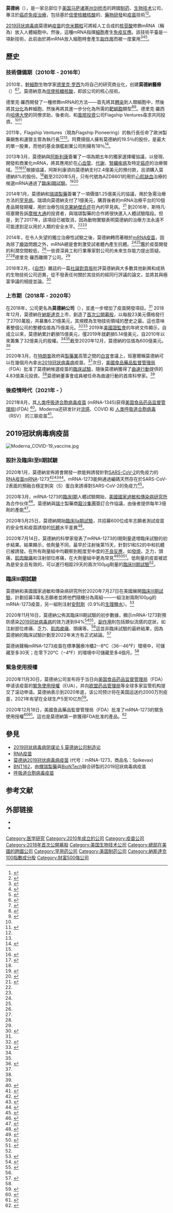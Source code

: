 {{NoteTA
|G1=ME
|1=zh-cn:mRNA;zh-hk:信使核糖核酸;zh-tw:信使核糖核酸;
|2=zh-cn:首席执行官;zh-hk:行政總裁;zh-tw:執行長;zh-mo:行政總裁;
}}
{{Infobox company
| name = 莫德纳<br>Moderna, Inc.
| logo = Moderna logo.svg
| logo_size = 200px
| image = Moderna Headquarters, December 2020.jpg
| image_caption = 莫德纳總部，位於馬薩諸塞州劍橋
| type = [[上市公司|上市公司]]
| traded_as = {{ubl|{{NASDAQ|MRNA}}|[[納斯達克100指數|納斯達克100指數]]成分股}}
| former_name = ModeRNA Therapeutics<br />(2010–2018)
| foundation = {{start date and age|2010|9|1}}
| founder = {{ubl|[[德里克·罗西|德里克·罗西]] (創建者)|{{link-en|提摩西·A·斯普林格|Timothy A. Springer}} (投資者)|[[羅伯特·蘭格|羅伯特·蘭格]] (投資者)| {{link-en|肯内特·R·奇恩|Kenneth R. Chien}} (投資者) | Noubar Afeyan (投資者) | Flagship Pioneering (投資者)}}
| location = {{美國}}<ref name=KF/><br>[[马萨诸塞州|马萨诸塞州]][[剑桥_(马萨诸塞州)|剑桥]] 02139<br>200 {{link-en|科技广场 (馬薩諸塞州劍橋)|Technology Square (Cambridge, Massachusetts)|技术广场}}
| industry         = [[制药|制药]]<br>[[生物技术|生物技术]]<br />[[醫療衛生|醫療保健]]
| products = [[疫苗|疫苗]]、[[药品|药品]]
| revenue = 
| num_employees = 820 (2019年12月)<ref name=KF>{{cite website|url=https://www.modernatx.com/about-us/moderna-facts|title=Key Facts|website=Moderna|accessdate=19 May 2020|archive-date=2020-11-16|archive-url=https://web.archive.org/web/20201116154211/https://www.modernatx.com/about-us/moderna-facts|dead-url=no}}</ref>
| website = {{URL|modernatx.com}}
}}  

'''莫德纳'''（{{lang-en|Moderna}}），是一家总部位于[[美国|美国]][[马萨诸塞州|马萨诸塞州]][[剑桥_(马萨诸塞州)|剑桥市]]的跨國[[制药|制药]]、[[生物技术|生物技术]]公司，專注於[[癌症免疫治療|癌症免疫治療]]，包括基於[[信使核糖核酸|信使核糖核酸]]的{{Link-en|藥物發現|Drug discovery}}、[[藥物研發|藥物研發]]和[[疫苗|疫苗]]技術<ref name="BioWorld">{{Cite web|title=Moderna Makes Entrance with $40M Round for mRNA Work|url=http://www.bioworld.com/content/moderna-makes-entrance-40m-round-mrna-work|accessdate=Dec 11, 2013|author=Catherine Shaffer|date=December 6, 2013|publisher=BioWorld|archive-date=2020-11-16|archive-url=https://web.archive.org/web/20201116154313/https://www.bioworld.com/articles/355400-moderna-makes-entrance-with-40m-round-for-mrna-work?v=preview|dead-url=no}}</ref><ref name="CNN">{{Cite web|title=In quest for vaccine, US makes 'big bet' on company with unproven technology|url=https://edition.cnn.com/2020/05/01/us/coronavirus-moderna-vaccine-invs/index.html|accessdate=1 May 2020|author=Kuznia|date=1 May 2020|first=Robert|work=CNN Investigates|archive-date=2020-11-16|archive-url=https://web.archive.org/web/20201116154315/https://edition.cnn.com/2020/05/01/us/coronavirus-moderna-vaccine-invs/index.html|dead-url=no}}</ref>。

[[2019冠状病毒病|2019冠状病毒病]]莫德納[[莫德納疫苗|疫苗]]的[[奈米顆粒|奈米顆粒]]可將經人工合成的[[核苷酸|核苷酸]]修飾mRNA（稱為{{Link-en|modRNA|Nucleoside-modified messenger RNA}}）放入人體細胞中。然後，這種mRNA指揮[[細胞|細胞]]產生[[免疫反應|免疫反應]]。該技術平臺是一項新技術，此前由於將mRNA放入細胞時會產生[[副作用|副作用]]而被一度棄用<ref name=ST>{{cite web | url=https://www.statnews.com/2016/09/13/moderna-therapeutics-biotech-mrna/ | title=Ego, ambition, and turmoil: Inside one of biotech's most secretive startups | first=Damien | last=Garade | date=13 September 2016 | accessdate=18 May 2020 | website=[[Stat_(website)|Stat]] | archive-date=2020-11-16 | archive-url=https://web.archive.org/web/20201116154313/https://www.statnews.com/2016/09/13/moderna-therapeutics-biotech-mrna/ | dead-url=no }}</ref><ref name=FT>{{cite newspaper | url=https://www.ft.com/content/ab138504-8c2e-11e7-a352-e46f43c5825d | title=Secretive Moderna yet to convince on $5bn valuation | first=David | last=Crow | date=6 September 2017 | accessdate=18 May 2020 | newspaper=[[Financial_Times|Financial Times]] | archive-date=2019-02-03 | archive-url=https://web.archive.org/web/20190203171135/https://www.ft.com/content/ab138504-8c2e-11e7-a352-e46f43c5825d | dead-url=no }}</ref><ref name=ST1>{{cite web | url=https://www.statnews.com/2017/01/10/moderna-trouble-mrna/ | title=Lavishly funded Moderna hits safety problems in bold bid to revolutionize medicine | first=Damien | last=Garde | website=[[Stat_(website)|Stat]] | date=10 January 2017 | accessdate=19 May 2020 | archive-date=2020-11-16 | archive-url=https://web.archive.org/web/20201116154151/https://www.statnews.com/2017/01/10/moderna-trouble-mrna/ | dead-url=no }}</ref>。

== 歷史 ==
=== 技術儲備期（2010年 - 2016年） ===
2010年，[[幹細胞|幹細胞]]生物学家[[德里克·罗西|德里克·罗西]]为将自己的研究商业化，创建'''莫德納醫療'''（{{Lang|en|'''ModeRNA Therapeutics'''}}）<ref>{{cite news|author=Erin Kutz|title=ModeRNA, Stealth Startup Backed By Flagship, Unveils New Way to Make Stem Cells|url=http://www.xconomy.com/boston/2010/10/04/moderna-stealth-startup-backed-by-flagship-unveils-new-way-to-make-stem-cells/|work=Xconomy|date=4 October 2010|accessdate=2020-09-09|archive-date=2017-02-08|archive-url=https://web.archive.org/web/20170208132839/http://www.xconomy.com/boston/2010/10/04/moderna-stealth-startup-backed-by-flagship-unveils-new-way-to-make-stem-cells/|dead-url=no}}</ref><ref name="Xconomy20122">{{cite web|title=Moderna, $40M in Tow, Hopes to Reinvent Biotech with "Make Your Own Drug"|url=http://www.xconomy.com/boston/2012/12/06/moderna-40m-in-tow-hopes-to-reinvent-biotech-with-new-protein-drugs/|author=Gregory Huang|date=December 6, 2012|publisher=Xconomy|accessdate=2020-09-09|archive-date=2018-11-22|archive-url=https://web.archive.org/web/20181122092429/https://xconomy.com/boston/2012/12/06/moderna-40m-in-tow-hopes-to-reinvent-biotech-with-new-protein-drugs/|dead-url=no}}</ref>。莫德納意為[[信使核糖核酸|信使核糖核酸]]，即該公司的核心技術。

德里克·羅西開發了一種修飾mRNA的方法——首先將其[[轉染|轉染]]到人類細胞中，然後將其[[细胞分化|分化]]為幹細胞，然後再將其進一步分化為所需的[[靶細胞|靶細胞]]類型<ref>{{cite news|author=Erin Kutz|title=ModeRNA, Stealth Startup Backed By Flagship, Unveils New Way to Make Stem Cells|url=http://www.xconomy.com/boston/2010/10/04/moderna-stealth-startup-backed-by-flagship-unveils-new-way-to-make-stem-cells/|work=Xconomy|date=4 October 2010|access-date=7 February 2017|archive-date=2017-02-08|archive-url=https://web.archive.org/web/20170208132839/http://www.xconomy.com/boston/2010/10/04/moderna-stealth-startup-backed-by-flagship-unveils-new-way-to-make-stem-cells/|dead-url=no}}</ref><ref name=Xconomy2012>{{cite web|author=Gregory Huang|date=December 6, 2012|title=Moderna, $40M in Tow, Hopes to Reinvent Biotech with "Make Your Own Drug"|publisher=Xconomy|url=http://www.xconomy.com/boston/2012/12/06/moderna-40m-in-tow-hopes-to-reinvent-biotech-with-new-protein-drugs/|access-date=June 21, 2013|archive-date=2018-11-22|archive-url=https://web.archive.org/web/20181122092429/https://xconomy.com/boston/2012/12/06/moderna-40m-in-tow-hopes-to-reinvent-biotech-with-new-protein-drugs/|dead-url=no}}</ref>。德里克·羅西向[[哈佛大學|哈佛大學]]的同僚{{link-en|史蒂芬·斯普林格|Tim Springer}}求助，後者向{{link-en|肯尼思·錢|Kenneth Chien}}、{{link-en|鮑勃·蘭格|Bob Langer}}和[[風險投資|風險投資]]公司Flagship Ventures尋求共同投資。<ref name=Xconomy2012/><ref name=EltonNext2013>{{cite web|url=http://www.bostonmagazine.com/health/article/2013/02/26/moderna-therapeutics-new-medical-technology/|author=Catherine Elton|date=March 2013|title=The NEXT Next Big Thing|publisher=Boston Magazine|accessdate=Dec 11, 2013|archive-date=2020-11-16|archive-url=https://web.archive.org/web/20201116154152/https://www.bostonmagazine.com/health/2013/02/26/moderna-therapeutics-new-medical-technology/|dead-url=no}}</ref> 

2011年，Flagship Ventures（現為Flagship Pioneering）的執行長{{link-en|努巴·阿費揚|Noubar Afeyan}}任命了歐洲製藥銷售和運營主管{{link-en|斯特凡·班塞爾|Stéphane Bancel}}為執行長<ref name="ST" /><ref name=Xconomy2012/>。阿費揚個人擁有莫德納的19.5％的股份，是最大的單一股東，而他的基金旗艦創業公司則擁有18％<ref name=biospace>{{cite web | url=https://www.biospace.com/article/moderna-increases-ipo-goal-to-600-million/ | first=Mark | last=Terry | date=29 November 2018 | accessdate=19 May 2020 | website=BioSpace | title=Can Moderna Live up to the Hype? mRNA Company Increases IPO Goal to $600 Million | quote=The filings with the U.S. Securities and Exchange Commission (SEC) not only updated the proposed IPO but disclosed the size of the company's largest investors' stakes. Noubar B. Afeyan, company chairman, holds 19.5 percent, or 58,882,696 shares. Flagship Pioneering holds 18 percent of Moderna shares | archive-date=2020-11-16 | archive-url=https://web.archive.org/web/20201116154257/https://www.biospace.com/article/moderna-increases-ipo-goal-to-600-million/ | dead-url=no }}</ref>。

2013年3月，莫德納與[[阿斯利康|阿斯利康]]簽署了一項為期五年的獨家選擇權協議，以發現、開發和商業化mRNA，將其應用於在[[心血管|心血管]]、[[代謝|代謝]]、[[腎臟疾病|腎臟疾病]]及特定[[癌症|癌症]]的治療領域。<ref name=ST/><ref name=York>{{cite web|author=Andrew Pollack|date=March 21, 2013|title=AstraZeneca Makes a Bet on an Untested Technique|work=The New York Times|accessdate=Dec 11, 2013|url=https://www.nytimes.com/2013/03/21/business/astrazeneca-to-pay-240-million-to-moderna-therapeutics.html|archive-date=2020-11-16|archive-url=https://web.archive.org/web/20201116154310/https://www.nytimes.com/2013/03/21/business/astrazeneca-to-pay-240-million-to-moderna-therapeutics.html|dead-url=no}}</ref><ref name=Globe>{{cite web|author=Robert Weisman|date=March 21, 2013|title=Moderna in line for $240m licensing deal|work=The Boston Globe|accessdate=Dec 11, 2013|url=https://www.bostonglobe.com/business/2013/03/20/moderna-therapeutics-receive-million-license-its-technology-drug-giant-astrazeneca/VAFlMn2lZaCDZ6A0oyHKSI/story.html|archive-date=2020-11-16|archive-url=https://web.archive.org/web/20201116154149/https://www.bostonglobe.com/business/2013/03/20/moderna-therapeutics-receive-million-license-its-technology-drug-giant-astrazeneca/VAFlMn2lZaCDZ6A0oyHKSI/story.html|dead-url=no}}</ref>根據協議，阿斯利康須向莫德納支付2.4億美元的預付款，且須購入莫德納8%的股份。<ref name=biospace/>截至2020年5月，只有代號為AZD8601的用於[[心肌缺血|心肌缺血]]治療的候選mRNA通過了[[臨床I期試驗|臨床I期試驗]]。<ref>{{cite web | url=https://www.pharmaceutical-technology.com/features/moderna-ipo-mrna/ | title=Moderna's gamble: what's behind biotech's biggest-ever IPO? | website=Pharmaceutical Technology | date=2019-02-21 | accessdate=2020-05-20 | archive-date=2020-11-16 | archive-url=https://web.archive.org/web/20201116154149/https://www.pharmaceutical-technology.com/features/moderna-ipo-mrna/ | dead-url=no }}</ref><ref>{{cite web | url=https://www.modernatx.com/pipeline | title=Our Pipeline | accessdate=2020-05-19 | website=Modena | archive-date=2020-11-16 | archive-url=https://web.archive.org/web/20201116154150/https://www.modernatx.com/pipeline | dead-url=no }}</ref>

2014年1月，莫德納和[[瑞頌製藥|瑞頌製藥]]簽署了一項價值1.25億美元的協議，用於急需治療方法的[[罕見病|罕見病]]。瑞頌向莫德納支付了1億美元，購買後者的mRNA治療平台的10個產品開發期權，用於治療包括[[克果納傑氏症|克果納傑氏症]]在內的罕見病。<ref name="reidy">{{cite news|author=Chris Reidy|url=https://www.boston.com/news/innovation/2014/01/13/alexion-moderna-announce-agreement-to-develop-messenger-rna-therapeutics|title=Alexion, Moderna announce agreement to develop messenger RNA therapeutics|work=The Boston Globe|date=January 13, 2014|accessdate=March 18, 2020|archive-date=2020-11-16|archive-url=https://web.archive.org/web/20201116154209/https://www.boston.com/news/innovation/2014/01/13/alexion-moderna-announce-agreement-to-develop-messenger-rna-therapeutics|dead-url=no}}</ref>
到2016年，斯特凡·班塞爾告訴[[摩根大通|摩根大通]]的投資者，與瑞頌製藥的合作將很快進入人體試驗階段。但是，到了2017年，該項目已被取消，因為動物實驗表明莫德納的治療方法永遠不可能達到足以用於人類的安全水平。<ref name=ST/><ref name=ST1/>

2014年，在令人失望的獨立治療性試驗之後，莫德納轉而著眼於[[mRNA疫苗|mRNA疫苗]]，因為除了[[療效|療效]]問題之外，mRNA總是會刺激受試者體內產生抗體。<ref name=CNN/><ref name=ST1/>鑑於疫苗開發的利潤空間較低，<ref name=CNN/>一些資深員工和行業專家對公司的未來生存能力提出質疑。<ref name=CNN/><ref name=ST1/>德里克·羅西離開了公司。<ref name=CNN/>

2016年2月，《[[自然_(期刊)|自然]]》雜誌的一篇[[社論對頁版|社論對頁版]]批評莫德納與大多數其他新興和成熟的生物技術公司迥異，從不發表任何關於其技術的經同行評議的論文，並將其與極富爭議的{{link-en|塞若納斯|Theranos}}相提並論。<ref name=Nature>{{cite journal | url=https://www.nature.com/articles/nbt.3488 | title=Research not fit to print | date=5 February 2016 | journal=[[自然_(期刊)|Nature]] | accessdate=19 May 2020 | volume=34 | issue=115 | archive-date=2020-11-16 | archive-url=https://web.archive.org/web/20201116154214/https://www.nature.com/articles/nbt.3488 | dead-url=no }}</ref>

=== 上市期（2018年 - 2020年） ===
在2018年，公司更名為'''莫德納公司'''（{{Lang|en|'''Moderna Inc.'''}}），並進一步增加了疫苗開發項目。<ref name="CNN" /> 2018年12月，莫德納在[[納斯達克|納斯達克]]上市，創造了[[首次公開募股|首次公開募股]]，以每股23美元價格發行了2700萬股，共募集6.21億美元，其規模為生物技術領域的歷史之最。這也意味著整個公司的整體估值為75億美元。<ref name="for">{{cite magazine | url=https://fortune.com/2018/12/08/moderna-ipo-biotech-future/ | accessdate=18 May 2020 | date=8 December 2018 | first=Sy | last=Mukherjee | magazine=[[Fortune_(magazine)|Fortune]] | title=Moderna Had the Biggest Biotech IPO Ever. Here's What That Says About the Industry's Future | archive-date=2020-11-16 | archive-url=https://web.archive.org/web/20201116154242/https://fortune.com/2018/12/08/moderna-ipo-biotech-future/ | dead-url=no }}</ref><ref>{{cite web | url=https://www.businessinsider.com/biotech-moderna-prices-initial-public-offering-2018-12?r=US&IR=T | title=Moderna just priced the biggest IPO in biotech history, valuing the startup at $7.5 billion | first=Lydia | last=Ramsey | date=7 December 2018 | website=[[Business_Insider|Business Insider]] | access-date=18 May 2020 | archive-date=2020-11-16 | archive-url=https://web.archive.org/web/20201116154155/https://www.businessinsider.com/biotech-moderna-prices-initial-public-offering-2018-12?r=US&IR=T | dead-url=no }}</ref>
2019年[[美國證監會|美國證監會]]的年終文件顯示，自成立以來，莫德納累計虧損15億美元，僅2019年就虧損5.14億美元，自2010年以來籌集了32億美元的股權。<ref name="CNN" /><ref name="biospace" />截至2020年12月，莫德納的估值為600億美元。<ref name="yahoo12-4">{{cite web |title=Moderna stock price and market value |url=https://finance.yahoo.com/quote/MRNA?p=MRNA |publisher=Yahoo Finance |access-date=4 December 2020 |date=4 December 2020 |archive-date=2021-04-18 |archive-url=https://web.archive.org/web/20210418044846/https://finance.yahoo.com/quote/MRNA?p=MRNA |dead-url=no }}</ref>

2020年3月，在[[唐納·川普|特朗普]]政府與[[製藥業|製藥業]]高管之間的[[白宮|白宮]]會議上，班塞爾稱莫德納可以在幾個月內拿出[[2019冠狀病毒病|2019冠狀病毒病]]疫苗。<ref name=CNN/>次日，[[美國食品藥品監督管理局|美國食品藥品監督管理局]]（FDA）批准了莫德納候選疫苗的[[臨床試驗|臨床試驗]]，隨後莫德納獲得了[[曲速行動|曲速行動]]提供的4.83億美元投資。<ref name=CNN/>莫德納董事會成員{{link-en|蒙瑟夫·斯勞宜|Moncef Slaoui}}被任命為曲速行動的首席科學家。<ref name=CNN/>

=== 後疫情時代（2021年 - ）===
2021年8月，其[[呼吸道合胞病毒疫苗|人类呼吸道合胞病毒疫苗]] (mRNA-1345)获得[[美国食品药品监督管理局|美国食品药品监督管理局]])(FDA){{link-en|快速通道指定|Fast track (FDA)}}
<ref>{{Cite web|title=Moderna Receives FDA Fast Track Designation for Respiratory Syncytial Virus (RSV) Vaccine (mRNA-1345), BUSINESS WIRE, August 3 2021|url=https://www.businesswire.com/news/home/20210803005702/en/Moderna-Receives-FDA-Fast-Track-Designation-for-Respiratory-Syncytial-Virus-RSV-Vaccine-mRNA-1345}}</ref>。Moderna还研发针对[[流感|流感]]、COVID 和 [[人类呼吸道合胞病毒|人类呼吸道合胞病毒]]（RSV） 的三联疫苗<ref>{{Cite web|title=Phil Taylor, Moderna plans triple vaccine targeting flu, COVID and RSV, pharmaphorum, July 8, 2021|url=https://pharmaphorum.com/news/moderna-plans-triple-vaccine-targeting-flu-covid-and-rsv}}</ref>。

== 2019冠狀病毒病疫苗 ==
[[File:Moderna_COVID-19_vaccine.jpg|thumb]]
{{主条目|莫德納COVID‑19疫苗}}
=== 設計及臨床I至II期試驗 ===
2020年1月，莫德納宣佈將會開發一款能夠誘發針對[[SARS-CoV-2|SARS-CoV-2]]的免疫力的[[RNA疫苗|RNA疫苗]]mRNA-1273<ref>{{Cite news|url=https://www.reuters.com/article/us-china-health-vaccines-idUSKBN1ZN2J8|title=With Wuhan virus genetic code in hand, scientists begin work on a vaccine|last1=Steenhuysen|first1=Julie|last2=Kelland|first2=Kate|date=2020-01-24|work=Reuters|access-date=2020-01-26|language=en|archive-date=2020-01-25|archive-url=https://web.archive.org/web/20200125203723/https://www.reuters.com/article/us-china-health-vaccines-idUSKBN1ZN2J8|dead-url=no}}</ref><ref name="carey">{{cite web |author1=Karen Carey |title=Increasing number of biopharma drugs target COVID-19 as virus spreads |url=https://www.bioworld.com/articles/433331-increasing-number-of-biopharma-drugs-target-covid-19-as-virus-spreads |publisher=BioWorld |accessdate=1 March 2020 |date=February 26, 2020 |archive-date=2020-02-27 |archive-url=https://web.archive.org/web/20200227150718/https://www.bioworld.com/articles/433331-increasing-number-of-biopharma-drugs-target-covid-19-as-virus-spreads |dead-url=no }}</ref><ref name="everett">{{cite web |author1=Gwen Everett |title=These 5 drug developers have jumped this week on hopes they can provide a coronavirus treatment |url=https://markets.businessinsider.com/news/stocks/drug-stocks-gain-companies-coronavirus-vaccine-potential-wall-street-buys-2020-2-1028947495 |publisher=Markets Insider |accessdate=1 March 2020 |date=February 27, 2020 |archive-date=2020-11-16 |archive-url=https://web.archive.org/web/20201116154220/https://markets.businessinsider.com/news/stocks/drug-stocks-gain-companies-coronavirus-vaccine-potential-wall-street-buys-2020-2-1028947495 |dead-url=no }}</ref>。mRNA-1273能夠通過編碼天然存在於SARS-CoV-2表面的預融合穩定刺突（S）蛋白來誘導對SARS-CoV-2的免疫力<ref>{{cite web | url=https://www.bloomberg.com/news/articles/2020-05-18/mit-professor-s-moderna-stake-on-the-brink-of-topping-1-billion | title=MIT Professor's Moderna Stake on the Brink of Topping $1 Billion | first1=Devon | last1=Pendleton | first2=Tom | last2=Maloney | website=[[Bloomberg_News|Bloomberg News]] | date=18 May 2020 | accessdate=18 May 2020 | quote=CEO Bancel, other Moderna executives have been selling shares | archive-date=2020-11-16 | archive-url=https://web.archive.org/web/20201116154212/https://www.bloomberg.com/tosv2.html?vid=&uuid=4b5e1c30-2822-11eb-8345-8ffe775ec24d&url=L25ld3MvYXJ0aWNsZXMvMjAyMC0wNS0xOC9taXQtcHJvZmVzc29yLXMtbW9kZXJuYS1zdGFrZS1vbi10aGUtYnJpbmstb2YtdG9wcGluZy0xLWJpbGxpb24= | dead-url=no }}</ref>。

2020年3月，mRNA-1273的[[臨床I期|臨床I期]]人體試驗開始，[[美國國家過敏和傳染病研究所|美國國家過敏和傳染病研究所]]為合作伙伴<ref>{{cite web |title=NIH clinical trial of investigational vaccine for COVID-19 begins |url=https://www.nih.gov/news-events/news-releases/nih-clinical-trial-investigational-vaccine-covid-19-begins |website=National Institutes of Health (NIH) |accessdate=18 March 2020 |language=EN |date=16 March 2020 |archive-date=2020-03-19 |archive-url=https://web.archive.org/web/20200319120523/https://www.nih.gov/news-events/news-releases/nih-clinical-trial-investigational-vaccine-covid-19-begins |dead-url=no }}</ref>。莫德納與[[瑞士|瑞士]]製藥商[[龍沙集團|龍沙集團]]簽訂合作協議，由後者提供每年3億劑的產能<ref>{{Cite web|url=https://www.swissinfo.ch/eng/sci-tech/swiss-factory-rushes-to-prepare-for-moderna-covid-19-vaccine/46081656|title=Swiss factory rushes to prepare for Moderna Covid-19 vaccine|website=SWI swissinfo.ch|access-date=2020-10-07|archive-date=2020-11-16|archive-url=https://web.archive.org/web/20201116154307/https://www.swissinfo.ch/eng/sci-tech/swiss-factory-rushes-to-prepare-for-moderna-covid-19-vaccine/46081656|dead-url=no}}</ref>。

2020年5月25日，莫德納開始[[臨床IIa期試驗|臨床IIa期試驗]]，共招募600位成年志願者測試疫苗的安全性和疫苗誘發的[[抗體|抗體]]水平差異<ref name="mod-04405076">{{ClinicalTrialsGov|NCT04405076|Dose-Confirmation Study to Evaluate the Safety, Reactogenicity, and Immunogenicity of mRNA-1273 COVID-19 Vaccine in Adults Aged 18 Years and Older}}</ref>。

2020年7月14日，莫德納的科學家發表了mRNA-1273的I期劑量遞增臨床試驗的初步結果。結果顯示，依劑量不同，最早於注射後第15天，針對S1和S2的中和抗體已被誘發。在所有劑量組中均觀察到輕度至中度的[[不良反應|不良反應]]，如[[發燒|發燒]]，乏力，頭痛，[[肌肉酸痛|肌肉酸痛]]和注射部位疼痛，在大劑量組中更為常見<ref name="jackson">{{cite journal |author1=Lisa A Jackson |author2=mRNA-1273 Study Group |title=An mRNA Vaccine against SARS-CoV-2 — Preliminary Report |journal=The New England Journal of Medicine |date=July 2020 |volume=383 |issue=20 |pages=1920–1931 |doi=10.1056/NEJMoa2022483 |pmid=32663912 |pmc=7377258}}</ref><ref>{{cite web|url=https://www.cnbc.com/2020/07/14/stock-market-futures-open-to-close-news.html|title=Dow futures jump more than 200 points after Moderna says its vaccine produces antibodies to coronavirus|author=Yun Li|publisher=[[CNBC|CNBC]]|date=July 14, 2020|accessdate=July 15, 2020|archive-date=2020-11-16|archive-url=https://web.archive.org/web/20201116154335/https://www.cnbc.com/2020/07/14/stock-market-futures-open-to-close-news.html|dead-url=no}}</ref><ref name="jackson-app">{{cite journal |author1=Lisa A Jackson |author2=mRNA-1273 Study Group |title=Supplementary appendix for 'An mRNA Vaccine against SARS-CoV-2 — Preliminary Report' |journal=The New England Journal of Medicine |date=July 2020 |doi=10.1056/NEJMoa2022483 |pmid=32663912 |pmc=7377258 |url=https://www.nejm.org/doi/suppl/10.1056/NEJMoa2022483/suppl_file/nejmoa2022483_appendix.pdf |access-date=2020-07-15 |archive-date=2020-07-14 |archive-url=https://web.archive.org/web/20200714224420/https://www.nejm.org/doi/suppl/10.1056/NEJMoa2022483/suppl_file/nejmoa2022483_appendix.pdf |dead-url=no }}</ref>。低劑量的疫苗被認為是安全且有效的，可以進行相距29天的兩次100μg劑量的[[臨床III期試驗|臨床III期試驗]]<ref name="jackson" />。 

=== 臨床III期試驗 ===
莫德納和美國國家過敏和傳染病研究所於2020年7月27日在美國展開[[臨床III期試驗|臨床III期試驗]]，計劃招募3萬名志願者並將他們隨機分為兩組——一組注射兩劑100μg的mRNA-1273疫苗，另一組則注射[[安慰劑|安慰劑]]（0.9%的[[生理鹽水|生理鹽水]]）。<ref name="palca">{{cite news |last1=Palca |first1=Joe |title=COVID-19 vaccine candidate heads to widespread testing in U.S. |url=https://www.npr.org/sections/coronavirus-live-updates/2020/07/27/895672859/us-vaccine-candidate-heads-to-widespread-testing-in-people |accessdate=27 July 2020 |work=NPR |date=27 July 2020 |archive-date=2020-10-11 |archive-url=https://web.archive.org/web/20201011084836/https://www.npr.org/sections/coronavirus-live-updates/2020/07/27/895672859/us-vaccine-candidate-heads-to-widespread-testing-in-people/ |dead-url=no }}</ref>

2020年11月16日，莫德納公佈其臨床III期試驗的初步數據，顯示mRNA-1273對預防感染[[2019冠狀病毒病|2019冠狀病毒病]]的效力達到94%<ref name="cnbc11-16">{{cite news |author1=Berkeley Lovelace, Jr. |author2=Noah Higgins-Dunn |title=Moderna says preliminary trial data shows its coronavirus vaccine is more than 94% effective, shares soar |url=https://www.cnbc.com/2020/11/16/moderna-says-its-coronavirus-vaccine-is-more-than-94percent-effective.html |accessdate=17 November 2020 |work=CNBC |date=16 November 2020 |archive-date=2020-11-16 |archive-url=https://web.archive.org/web/20201116154305/https://www.cnbc.com/2020/11/16/moderna-says-its-coronavirus-vaccine-is-more-than-94percent-effective.html |dead-url=no }}</ref><ref name="NYT-20201120">{{cite news |last=Zimmer |first=Carl |authorlink=Carl Zimmer |title=2 Companies Say Their Vaccines Are 95% Effective. What Does That Mean? You might assume that 95 out of every 100 people vaccinated will be protected from Covid-19. But that's not how the math works. |url=https://www.nytimes.com/2020/11/20/health/covid-vaccine-95-effective.html |date=20 November 2020 |work=The New York Times |accessdate=21 November 2020 |archive-date=2020-11-22 |archive-url=https://web.archive.org/web/20201122231014/https://www.nytimes.com/2020/11/20/health/covid-vaccine-95-effective.html |dead-url=no }}</ref>，[[副作用|副作用]]則包括類似流感的症狀，如注射部位疼痛、乏力、[[肌肉痠痛|肌肉痠痛]]、頭痛等。<ref name=cnbc11-16/>這並非臨床試驗的最終結果，因為莫德納的臨床試驗計劃至2022年末方有正式結論。<ref name="NCT04470427">{{cite web |title=A Study to Evaluate Efficacy, Safety, and Immunogenicity of mRNA-1273 Vaccine in Adults Aged 18 Years and Older to Prevent COVID-19 |url=https://clinicaltrials.gov/ct2/show/NCT04470427?term=moderna&cond=covid-19&draw=2&rank=1 |publisher=Clinicaltrials.gov, US National Library of Medicine |accessdate=17 November 2020 |date=28 October 2020 |archive-date=2021-02-25 |archive-url=https://web.archive.org/web/20210225192152/https://clinicaltrials.gov/ct2/show/NCT04470427?term=moderna&cond=COVID-19&draw=2&rank=1 |dead-url=no }}</ref>

莫德纳聲稱mRNA-1273疫苗在標準醫療冷櫃2--8°C（36--46°F）環境中，可儲藏至多30天；在零下20°C（−4°F）的環境中可儲藏至多4個月。<ref name=cnbc11-16/>

=== 緊急使用授權 ===
2020年11月30日，莫德纳公司宣布将于当日向[[美国食品药品监督管理局|美国食品药品监督管理局]]（FDA）申请该疫苗的[[緊急使用授權|緊急使用授權]]（EUA），并向[[欧洲药品管理局|欧盟药品管理局]]等全球多家监管机构提交了滚动申请。莫德纳表示到2020年底，该公司预计将在美国运送约2000万剂疫苗，2021年有望在全球生产5至10亿剂<ref>{{Cite web|title=Moderna Announces Primary Efficacy Analysis in Phase 3 COVE Study for Its COVID-19 Vaccine Candidate and Filing Today with U.S. FDA for Emergency Use Authorization|url=https://investors.modernatx.com/news-releases/news-release-details/moderna-announces-primary-efficacy-analysis-phase-3-cove-study/|accessdate=2020-12-02|author=|date=2020-11-30|format=|publisher=investors.modernatx.com|language=en|archiveurl=https://web.archive.org/web/20201202031827/https://investors.modernatx.com/news-releases/news-release-details/moderna-announces-primary-efficacy-analysis-phase-3-cove-study/|archivedate=2020-12-02|dead-url=no}}</ref>。

2020年12月18日，美國食品藥品監督管理局（FDA）批准了mRNA-1273的緊急使用授權<ref name="nih-eua">{{cite news |title=Statement from NIH and BARDA on the FDA Emergency Use Authorization of the Moderna COVID-19 Vaccine |url=https://www.nih.gov/news-events/news-releases/statement-nih-barda-fda-emergency-use-authorization-moderna-covid-19-vaccine |access-date=19 December 2020 |agency=US National Institutes of Health |date=18 December 2020 |archive-date=2021-03-19 |archive-url=https://web.archive.org/web/20210319122310/https://www.nih.gov/news-events/news-releases/statement-nih-barda-fda-emergency-use-authorization-moderna-covid-19-vaccine |dead-url=no }}</ref><ref>{{Cite web|last=Jr|first=Berkeley Lovelace|date=2020-12-19|title=FDA approves second Covid vaccine for emergency use as it clears Moderna's for U.S. distribution|url=https://www.cnbc.com/2020/12/18/moderna-covid-vaccine-approved-fda-for-emergency-use.html|access-date=2020-12-19|website=CNBC|language=en|archive-date=2021-01-26|archive-url=https://web.archive.org/web/20210126193134/https://www.cnbc.com/2020/12/18/moderna-covid-vaccine-approved-fda-for-emergency-use.html|dead-url=no}}</ref>。這也是莫德納第一款獲得FDA批准的產品。<ref>{{Cite web|last=Lee|first=Jaimy|title=Moderna nears its first-ever FDA authorization, for its COVID-19 vaccine|url=https://www.marketwatch.com/story/moderna-nears-its-first-ever-fda-authorization-for-its-covid-19-vaccine-11608134670|access-date=2020-12-19|website=MarketWatch|language=en-US|archive-date=2021-04-16|archive-url=https://web.archive.org/web/20210416034007/https://www.marketwatch.com/story/moderna-nears-its-first-ever-fda-authorization-for-its-covid-19-vaccine-11608134670|dead-url=no}}</ref>

== 參見 ==
* [[2019冠状病毒病阴谋论#莫德纳公司制造论|2019冠状病毒病阴谋论 § 莫德纳公司制造论]]
* [[RNA疫苗|RNA疫苗]]
* [[莫德纳2019冠状病毒病疫苗|莫德纳2019冠状病毒病疫苗]] (代号：mRNA-1273，商品名：Spikevax)
* [[BNT162|BNT162]]，由[[輝瑞製藥|輝瑞製藥]]與[[BioNTech|BioNTech]]聯合研製的2019冠狀病毒病疫苗
* [[呼吸道合胞病毒疫苗|呼吸道合胞病毒疫苗]]

== 参考文献 ==
{{Reflist|2}}

== 外部链接 ==
* {{official|https://www.modernatx.com}}
* {{Finance links
| name = Moderna, Inc.
| symbol = MRNA
| reuters = MRNA.O
| bloomberg = MRNA:US
| sec_cik = MRNA
| yahoo = MRNA
| google = MRNA
}}
{{authority control}}
[[Category:医学研究|Category:医学研究]]
[[Category:2010年成立的公司|Category:2010年成立的公司]]
[[Category:疫苗公司|Category:疫苗公司]]
[[Category:2018年首次公開募股|Category:2018年首次公開募股]]
[[Category:美国生物技术公司|Category:美国生物技术公司]]
[[Category:總部在美國的跨國公司|Category:總部在美國的跨國公司]]
[[Category:罕用药公司|Category:罕用药公司]] 
[[Category:美国制药公司|Category:美国制药公司]]
[[Category:納斯達克100指數成分股|Category:納斯達克100指數成分股]]
[[Category:財富500強公司|Category:財富500強公司]]